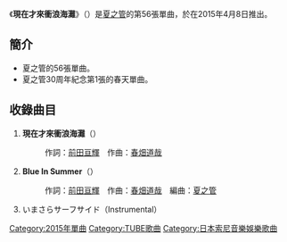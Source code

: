 {{unreferenced|time=2015-04-27T11:08:44+00:00}}
{{Infobox Single
| Name        = 現在才來衝浪海灘<br />{{lang|ja|いまさらサーフサイド}} 
| Cover       = 
| Artist      = [[夏之管|夏之管]] 
| Album       = 
| Released    = 2015年4月8日
| Format      = 
| Recorded    = 
| Genre       = [[J-POP|J-POP]]
| Length      = 
| Label       = [[Sony_Music|Sony Music Associated Records]] 
| Writer      = [[前田亘輝|前田亘輝]]
| Producer    = [[夏之管|夏之管]]
| Certification   = 
| Chart position  = * 週榜最高排名第6位 （[[Oricon公信榜|Oricon]]）
* 日榜最高排名第4位（Oricon）
| Last single  = [[永遠，永遠|永遠，永遠]] <br />（2012年）
| This single  = '''現在才來衝浪海灘''' <br />（2015年）
| Next single  = [[SUMMER_TIME_(夏之管的単曲)|SUMMER TIME]] <br />(2015年)
}}
《'''現在才來衝浪海灘'''》（{{lang-ja|いまさらサーフサイド}}）是[[夏之管|夏之管]]的第56張單曲，於在2015年4月8日推出。

== 簡介 ==
*夏之管的56張單曲。
*夏之管30周年紀念第1張的春天單曲。

== 收錄曲目 ==

#'''現在才來衝浪海灘'''（{{lang|ja|いまさらサーフサイド}}）
#:作詞：[[前田亘輝|前田亘輝]]　作曲：[[春畑道哉|春畑道哉]]　
#'''Blue In Summer'''（{{lang|ja|いまさらサーフサイド|Blue In Summer}}）
#:作詞：[[前田亘輝|前田亘輝]]　作曲：[[春畑道哉|春畑道哉]]　編曲：[[夏之管|夏之管]]
#いまさらサーフサイド（Instrumental）

{{Single-stub}}

{{DEFAULTSORT:imasarasaahusaido}}
[[Category:2015年單曲|Category:2015年單曲]]
[[Category:TUBE歌曲|Category:TUBE歌曲]]
[[Category:日本索尼音樂娛樂歌曲|Category:日本索尼音樂娛樂歌曲]]